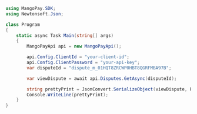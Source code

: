```csharp .NET 
using MangoPay.SDK;
using Newtonsoft.Json;

class Program
{
    static async Task Main(string[] args)
    {
        MangoPayApi api = new MangoPayApi();

        api.Config.ClientId = "your-client-id";
        api.Config.ClientPassword = "your-api-key";
        var disputeId = "dispute_m_01HQT8ZRCWP0HBT8QGRFMBA97B";

        var viewDispute = await api.Disputes.GetAsync(disputeId);

        string prettyPrint = JsonConvert.SerializeObject(viewDispute, Formatting.Indented);
        Console.WriteLine(prettyPrint);
    }
}
```